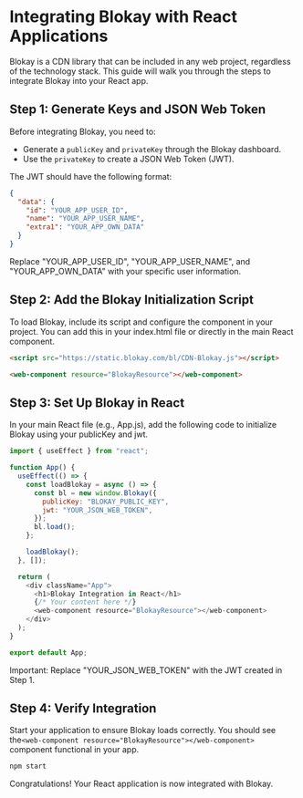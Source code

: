 # Integrating Blokay with React Applications

Blokay is a CDN library that can be included in any web project, regardless of the technology stack. This guide will walk you through the steps to integrate Blokay into your React app.

## Step 1: Generate Keys and JSON Web Token

Before integrating Blokay, you need to:

- Generate a `publicKey` and `privateKey` through the Blokay dashboard.
- Use the `privateKey` to create a JSON Web Token (JWT).

The JWT should have the following format:

```json
{
  "data": {
    "id": "YOUR_APP_USER_ID",
    "name": "YOUR_APP_USER_NAME",
    "extra1": "YOUR_APP_OWN_DATA"
  }
}
```

Replace "YOUR_APP_USER_ID", "YOUR_APP_USER_NAME", and "YOUR_APP_OWN_DATA" with your specific user information.

## Step 2: Add the Blokay Initialization Script

To load Blokay, include its script and configure the component in your project. You can add this in your index.html file or directly in the main React component.

```html
<script src="https://static.blokay.com/bl/CDN-Blokay.js"></script>

<web-component resource="BlokayResource"></web-component>
```

## Step 3: Set Up Blokay in React

In your main React file (e.g., App.js), add the following code to initialize Blokay using your publicKey and jwt.

```js
import { useEffect } from "react";

function App() {
  useEffect(() => {
    const loadBlokay = async () => {
      const bl = new window.Blokay({
        publicKey: "BLOKAY_PUBLIC_KEY",
        jwt: "YOUR_JSON_WEB_TOKEN",
      });
      bl.load();
    };

    loadBlokay();
  }, []);

  return (
    <div className="App">
      <h1>Blokay Integration in React</h1>
      {/* Your content here */}
      <web-component resource="BlokayResource"></web-component>
    </div>
  );
}

export default App;
```

Important: Replace "YOUR_JSON_WEB_TOKEN" with the JWT created in Step 1.

## Step 4: Verify Integration

Start your application to ensure Blokay loads correctly. You should see the`<web-component resource="BlokayResource"></web-component>` component functional in your app.

```bash
npm start
```

Congratulations! Your React application is now integrated with Blokay.
